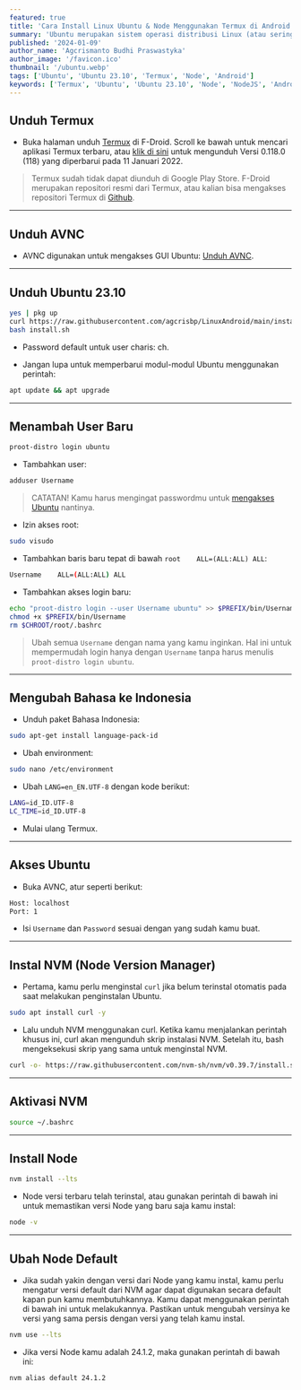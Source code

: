 ```yaml
---
featured: true
title: 'Cara Install Linux Ubuntu & Node Menggunakan Termux di Android'
summary: 'Ubuntu merupakan sistem operasi distribusi Linux (atau sering dikenal sebagai “distro”) berbasis Debian dan kaya akan fitur di dalamnya. Sistem operasi Ubuntu bersifat open-source sehingga bisa digunakan oleh siapa saja secara gratis.'
published: '2024-01-09'
author_name: 'Agcrismanto Budhi Praswastyka'
author_image: '/favicon.ico'
thumbnail: '/ubuntu.webp'
tags: ['Ubuntu', 'Ubuntu 23.10', 'Termux', 'Node', 'Android']
keywords: ['Termux', 'Ubuntu', 'Ubuntu 23.10', 'Node', 'NodeJS', 'Android']
---
```


## Unduh Termux

- Buka halaman unduh <a href="https://aghea.biz.id/termux" target="_blank">Termux</a> di F-Droid. Scroll ke bawah untuk mencari aplikasi Termux terbaru, atau <a href="https://aghea.biz.id/termuxdl" target="_blank">klik di sini</a> untuk mengunduh Versi 0.118.0 (118) yang diperbarui pada 11 Januari 2022.

> Termux sudah tidak dapat diunduh di Google Play Store. F-Droid merupakan repositori resmi dari Termux, atau kalian bisa mengakses repositori Termux di <a href="https://github.com/termux/termux-app/releases" target="_blank">Github</a>.

---

## Unduh AVNC

- AVNC digunakan untuk mengakses GUI Ubuntu: <a href="https://play.google.com/store/apps/details?id=com.gaurav.avnc" target="_blank">Unduh AVNC</a>.

---

## Unduh Ubuntu 23.10

```bash
yes | pkg up
curl https://raw.githubusercontent.com/agcrisbp/LinuxAndroid/main/install.sh >> install.sh
bash install.sh
```

- Password default untuk user charis: ch.

- Jangan lupa untuk memperbarui modul-modul Ubuntu menggunakan perintah:
```bash
apt update && apt upgrade
```

---

## Menambah User Baru

```bash
proot-distro login ubuntu
```

- Tambahkan user:

```bash
adduser Username
```

> CATATAN! Kamu harus mengingat passwordmu untuk [mengakses Ubuntu](#akses-ubuntu) nantinya.

- Izin akses root:

```bash
sudo visudo
```

- Tambahkan baris baru tepat di bawah `root    ALL=(ALL:ALL) ALL`:

```bash
Username    ALL=(ALL:ALL) ALL
```

- Tambahkan akses login baru:

```bash
echo "proot-distro login --user Username ubuntu" >> $PREFIX/bin/Username
chmod +x $PREFIX/bin/Username
rm $CHROOT/root/.bashrc
```

> Ubah semua `Username` dengan nama yang kamu inginkan. Hal ini untuk mempermudah login hanya dengan `Username` tanpa harus menulis `proot-distro login ubuntu`.

---

## Mengubah Bahasa ke Indonesia

- Unduh paket Bahasa Indonesia:

```bash
sudo apt-get install language-pack-id
```

- Ubah environment:

```bash
sudo nano /etc/environment
```

- Ubah `LANG=en_EN.UTF-8` dengan kode berikut:

```bash
LANG=id_ID.UTF-8
LC_TIME=id_ID.UTF-8
```

- Mulai ulang Termux.

---

## Akses Ubuntu

- Buka AVNC, atur seperti berikut:

```bash
Host: localhost
Port: 1
```

- Isi `Username` dan `Password` sesuai dengan yang sudah kamu buat.

---

## Instal NVM (Node Version Manager)
- Pertama, kamu perlu menginstal `curl` jika belum terinstal otomatis pada saat melakukan penginstalan Ubuntu.

```bash
sudo apt install curl -y
```

- Lalu unduh NVM menggunakan curl. Ketika kamu menjalankan perintah khusus ini, curl akan mengunduh skrip instalasi NVM. Setelah itu, bash mengeksekusi skrip yang sama untuk menginstal NVM.

```bash
curl -o- https://raw.githubusercontent.com/nvm-sh/nvm/v0.39.7/install.sh | bash
```

---

## Aktivasi NVM
```bash
source ~/.bashrc
```

---

## Install Node

```bash
nvm install --lts
```

- Node versi terbaru telah terinstal, atau gunakan perintah di bawah ini untuk memastikan versi Node yang baru saja kamu instal:

```bash
node -v
```

---

## Ubah Node Default

- Jika sudah yakin dengan versi dari Node yang kamu instal, kamu perlu mengatur versi default dari NVM agar dapat digunakan secara default kapan pun kamu membutuhkannya. Kamu dapat menggunakan perintah di bawah ini untuk melakukannya. Pastikan untuk mengubah versinya ke versi yang sama persis dengan versi yang telah kamu instal.

```bash
nvm use --lts
```

- Jika versi Node kamu adalah 24.1.2, maka gunakan perintah di bawah ini:

```bash
nvm alias default 24.1.2
```